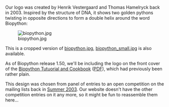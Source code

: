 Our logo was created by Henrik Vestergaard and Thomas Hamelryck back in 2003. Inspired by the structure of DNA, it shows two golden pythons twisting in opposite directions to form a double helix around the word Biopython:

[[Image:biopython.jpg]]

This is a cropped version of [http://www.biopython.org/DIST/docs/images/biopython.jpg biopython.jpg], [http://www.biopython.org/DIST/docs/images/biopython_small.jpg biopython_small.jpg] is also available.

As of Biopython release 1.50, we'll be including the logo on the front cover of the [http://biopython.org/DIST/docs/tutorial/Tutorial.html Biopython Tutuorial and Cookbook] ([http://biopython.org/DIST/docs/tutorial/Tutorial.pdf PDF]), which had previously been rather plain.

This design was chosen from panel of entries to an open competition on the mailing lists back in [http://lists.open-bio.org/pipermail/biopython/2003-June/001389.html Summer 2003].
Our website doesn't have the other competition entries on it any more, so it might be fun to reassemble them here...
